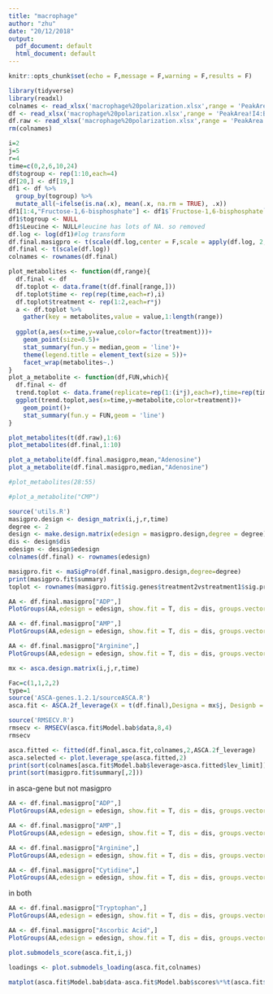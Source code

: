 ```yaml
---
title: "macrophage"
author: "zhu"
date: "20/12/2018"
output:
  pdf_document: default
  html_document: default
---
```


```r
knitr::opts_chunk$set(echo = F,message = F,warning = F,results = F)
```

```r
library(tidyverse)
library(readxl)
colnames <- read_xlsx('macrophage%20polarization.xlsx',range = 'PeakArea!I1:BL1')
df <- read_xlsx('macrophage%20polarization.xlsx',range = 'PeakArea!I4:BL43',col_names = colnames(colnames))
df.raw <- read_xlsx('macrophage%20polarization.xlsx',range = 'PeakArea!I4:BL43',col_names = colnames(colnames))
rm(colnames)

i=2
j=5
r=4
time=c(0,2,6,10,24)
df$togroup <- rep(1:10,each=4)
df[20,] <- df[19,]
df1 <- df %>% 
  group_by(togroup) %>% 
  mutate_all(~ifelse(is.na(.x), mean(.x, na.rm = TRUE), .x))
df1[1:4,"Fructose-1,6-bisphosphate"] <- df1$`Fructose-1,6-bisphosphate`[5]#fill NA with mean of replicates. F16B is missing values at entire time 1 control. filled with values at time 1 treatment
df1$togroup <- NULL
df1$Leucine <- NULL#leucine has lots of NA. so removed
df.log <- log(df1)#log transform
df.final.masigpro <- t(scale(df.log,center = F,scale = apply(df.log, 2, sd, na.rm = TRUE)))
df.final <- t(scale(df.log))
colnames <- rownames(df.final)
```

```r
plot_metabolites <- function(df,range){
  df.final <- df
  df.toplot <- data.frame(t(df.final[range,]))
  df.toplot$time <- rep(rep(time,each=r),i)
  df.toplot$treatment <- rep(1:2,each=r*j)
  a <- df.toplot %>% 
    gather(key = metabolites,value = value,1:length(range))
  
  ggplot(a,aes(x=time,y=value,color=factor(treatment)))+
    geom_point(size=0.5)+
    stat_summary(fun.y = median,geom = 'line')+
    theme(legend.title = element_text(size = 5))+
    facet_wrap(metabolites~.)
}
plot_a_metabolite <- function(df,FUN,which){
  df.final <- df
  trend.toplot <- data.frame(replicate=rep(1:(i*j),each=r),time=rep(time,each=r),treatment=factor(rep(1:i,each=j*r)),metabolite=df.final[which,])
  ggplot(trend.toplot,aes(x=time,y=metabolite,color=treatment))+
    geom_point()+
    stat_summary(fun.y = FUN,geom = 'line')
}
```

```r
plot_metabolites(t(df.raw),1:6)
plot_metabolites(df.final,1:10)
```

```r
plot_a_metabolite(df.final.masigpro,mean,"Adenosine")
plot_a_metabolite(df.final.masigpro,median,"Adenosine")
```


```r
#plot_metabolites(28:55)
```

```r
#plot_a_metabolite("CMP")
```


```r
source('utils.R')
masigpro.design <- design_matrix(i,j,r,time)
degree <- 2
design <- make.design.matrix(edesign = masigpro.design,degree = degree)
dis <- design$dis
edesign <- design$edesign
colnames(df.final) <- rownames(edesign)

masigpro.fit <- maSigPro(df.final,masigpro.design,degree=degree)
print(masigpro.fit$summary)
toplot <- rownames(masigpro.fit$sig.genes$treatment2vstreatment1$sig.profiles)
```
```r
AA <- df.final.masigpro["ADP",]
PlotGroups(AA,edesign = edesign, show.fit = T, dis = dis, groups.vector = design$groups.vector)
```

```r
AA <- df.final.masigpro["AMP",]
PlotGroups(AA,edesign = edesign, show.fit = T, dis = dis, groups.vector = design$groups.vector)
```

```r
AA <- df.final.masigpro["Arginine",]
PlotGroups(AA,edesign = edesign, show.fit = T, dis = dis, groups.vector = design$groups.vector)
```

```r
mx <- asca.design.matrix(i,j,r,time)

Fac=c(1,1,2,2)
type=1
source('ASCA-genes.1.2.1/sourceASCA.R')
asca.fit <- ASCA.2f_leverage(X = t(df.final),Designa = mx$j, Designb = mx$i,type = type, Fac = Fac)
```

```r
source('RMSECV.R')
rmsecv <- RMSECV(asca.fit$Model.bab$data,8,4)
rmsecv
```


```r
asca.fitted <- fitted(df.final,asca.fit,colnames,2,ASCA.2f_leverage)
asca.selected <- plot.leverage_spe(asca.fitted,2)
print(sort(colnames[asca.fit$Model.bab$leverage>asca.fitted$lev_limit]))
print(sort(masigpro.fit$summary[,2]))

```

in asca-gene but not masigpro

```r
AA <- df.final.masigpro["ADP",]
PlotGroups(AA,edesign = edesign, show.fit = T, dis = dis, groups.vector = design$groups.vector,main = 'ADP')
```

```r
AA <- df.final.masigpro["AMP",]
PlotGroups(AA,edesign = edesign, show.fit = T, dis = dis, groups.vector = design$groups.vector,main = 'AMP')
```

```r
AA <- df.final.masigpro["Arginine",]
PlotGroups(AA,edesign = edesign, show.fit = T, dis = dis, groups.vector = design$groups.vector,main = 'Arginine')
```

```r
AA <- df.final.masigpro["Cytidine",]
PlotGroups(AA,edesign = edesign, show.fit = T, dis = dis, groups.vector = design$groups.vector,main = 'Cytidine')
```

in both

```r
AA <- df.final.masigpro["Tryptophan",]
PlotGroups(AA,edesign = edesign, show.fit = T, dis = dis, groups.vector = design$groups.vector,main = 'Tryptophan')
```

```r
AA <- df.final.masigpro["Ascorbic Acid",]
PlotGroups(AA,edesign = edesign, show.fit = T, dis = dis, groups.vector = design$groups.vector,main = 'Ascorbic Acid')
```
```r
plot.submodels_score(asca.fit,i,j)
```
```r
loadings <- plot.submodels_loading(asca.fit,colnames)
```
```r
matplot(asca.fit$Model.bab$data-asca.fit$Model.bab$scores%*%t(asca.fit$Model.bab$loadings),type = 'l')
```





